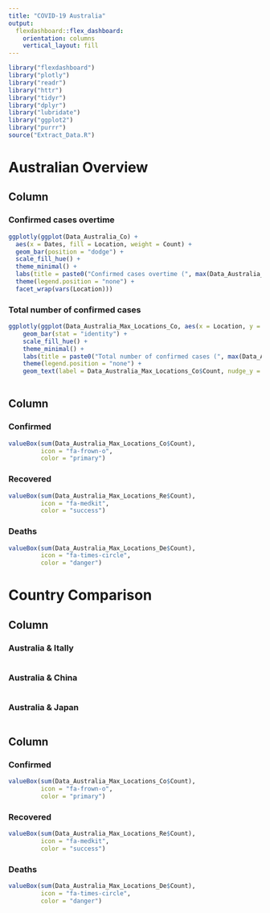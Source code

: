 ```yaml
---
title: "COVID-19 Australia"
output: 
  flexdashboard::flex_dashboard:
    orientation: columns
    vertical_layout: fill
---
```


```r
library("flexdashboard")
library("plotly")
library("readr")
library("httr")
library("tidyr")
library("dplyr")
library("lubridate")
library("ggplot2")
library("purrr")
source("Extract_Data.R")

```


Australian Overview
===================================== 

Column {data-width=850}
-----------------------------------------------------------------------

### Confirmed cases overtime {.no-title}

```r

ggplotly(ggplot(Data_Australia_Co) +
  aes(x = Dates, fill = Location, weight = Count) +
  geom_bar(position = "dodge") +
  scale_fill_hue() +
  theme_minimal() +
  labs(title = paste0("Confirmed cases overtime (", max(Data_Australia_Co$Dates), ")"), x = "", y = "") +
  theme(legend.position = "none") +
  facet_wrap(vars(Location)))


```


### Total number of confirmed cases {.no-title}

```r

ggplotly(ggplot(Data_Australia_Max_Locations_Co, aes(x = Location, y = Count, fill = Location)) +
    geom_bar(stat = "identity") +
    scale_fill_hue() +
    theme_minimal() +
    labs(title = paste0("Total number of confirmed cases (", max(Data_Australia_Co$Dates),")"), x = "", y = "") +
    theme(legend.position = "none") +
    geom_text(label = Data_Australia_Max_Locations_Co$Count, nudge_y = 7))
  

```

Column {data-width=150}
-----------------------------------------------------------------------

### Confirmed

```r
valueBox(sum(Data_Australia_Max_Locations_Co$Count), 
         icon = "fa-frown-o",
         color = "primary")

```


### Recovered

```r
valueBox(sum(Data_Australia_Max_Locations_Re$Count), 
         icon = "fa-medkit",
         color = "success")

```

### Deaths

```r
valueBox(sum(Data_Australia_Max_Locations_De$Count), 
         icon = "fa-times-circle",
         color = "danger")
```


Country Comparison
===================================== 


Column {data-width=850}
-----------------------------------------------------------------------

### Australia & Itally {.no-title}

```r

```

### Australia & China {.no-title}

```r

```


### Australia & Japan {.no-title}

```r

```


Column {data-width=150}
-----------------------------------------------------------------------

### Confirmed

```r
valueBox(sum(Data_Australia_Max_Locations_Co$Count), 
         icon = "fa-frown-o",
         color = "primary")

```


### Recovered

```r
valueBox(sum(Data_Australia_Max_Locations_Re$Count), 
         icon = "fa-medkit",
         color = "success")

```

### Deaths

```r
valueBox(sum(Data_Australia_Max_Locations_De$Count), 
         icon = "fa-times-circle",
         color = "danger")
```